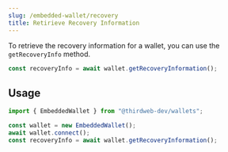 ```yaml
---
slug: /embedded-wallet/recovery
title: Retirieve Recovery Information
---
```


To retrieve the recovery information for a wallet, you can use the `getRecoveryInfo` method.

```typescript
const recoveryInfo = await wallet.getRecoveryInformation();
```

## Usage

```typescript
import { EmbeddedWallet } from "@thirdweb-dev/wallets";

const wallet = new EmbeddedWallet();
await wallet.connect();
const recoveryInfo = await wallet.getRecoveryInformation();
```
